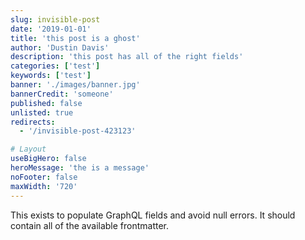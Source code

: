 ```yaml
---
slug: invisible-post
date: '2019-01-01'
title: 'this post is a ghost'
author: 'Dustin Davis'
description: 'this post has all of the right fields'
categories: ['test']
keywords: ['test']
banner: './images/banner.jpg'
bannerCredit: 'someone'
published: false
unlisted: true
redirects:
  - '/invisible-post-423123'

# Layout
useBigHero: false
heroMessage: 'the is a message'
noFooter: false
maxWidth: '720'
---
```


This exists to populate GraphQL fields and avoid null errors. It should contain
all of the available frontmatter.
